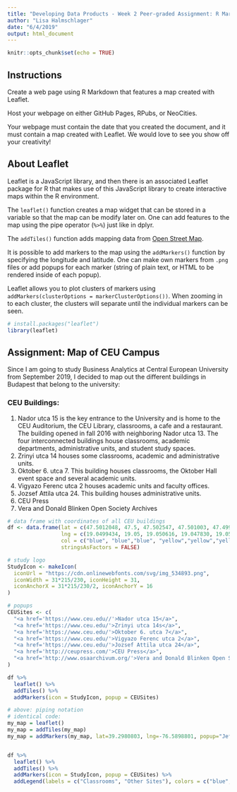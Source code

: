 ```yaml
---
title: "Developing Data Products - Week 2 Peer-graded Assignment: R Markdown and Leaflet"
author: "Lisa Halmschlager"
date: "6/4/2019"
output: html_document
---
```


```r
knitr::opts_chunk$set(echo = TRUE)
```

## Instructions

Create a web page using R Markdown that features a map created with Leaflet.

Host your webpage on either GitHub Pages, RPubs, or NeoCities.

Your webpage must contain the date that you created the document, and it must contain a map created with Leaflet. We would love to see you show off your creativity!

## About Leaflet
Leaflet is a JavaScript library, and then there is an associated Leaflet package for R that makes use of this JavaScript library to create interactive maps within the R environment. 

The `leaflet()` function creates a map widget that can be stored in a variable so that the map can be modify later on. One can
add features to the map using the pipe operator (`%>%`) just like in dplyr. 

The `addTiles()` function adds mapping data from [Open Street Map](http://www.openstreetmap.org/).

It is possible to add markers to the map using the `addMarkers()` function by specifying the longitude and latitude.
One can make own markers from `.png` files or add popups for each marker (string of plain text, or HTML to be rendered inside of each popup).

Leaflet allows you to plot clusters of markers using `addMarkers(clusterOptions = markerClusterOptions())`. When zooming in to each cluster, the clusters will separate until the individual markers can be seen.


```r
# install.packages("leaflet")
library(leaflet)
```

## Assignment: Map of CEU Campus

Since I am going to study Business Analytics at Central European University from September 2019, I decided to map out the different buildings in Budapest that belong to the university:

### CEU Buildings:
1. Nador utca 15 is the key entrance to the University and is home to the CEU Auditorium, the CEU Library, classrooms, a cafe and a restaurant. The building opened in fall 2016 with neighboring Nador utca 13. The four interconnected buildings house classrooms, academic departments, administrative units, and student study spaces.
2. Zrinyi utca 14 houses some classrooms, academic and administrative units.
3. Oktober 6. utca 7. This building houses classrooms, the Oktober Hall event space and several academic units.
4. Vigyazo Ferenc utca 2 houses academic units and faculty offices.
5. Jozsef Attila utca 24. This building houses administrative units.
6. CEU Press
7. Vera and Donald Blinken Open Society Archives

```r
# data frame with coordinates of all CEU buildings 
df <- data.frame(lat = c(47.5012048, 47.5, 47.502547, 47.501003, 47.499130, 47.500644, 47.502647),
                 lng = c(19.0499434, 19.05, 19.050616, 19.047830, 19.053587, 19.050905, 19.053404),
                 col = c("blue", "blue","blue", "yellow","yellow","yellow","yellow"), 
                 stringsAsFactors = FALSE)

# study logo
StudyIcon <- makeIcon(
  iconUrl = "https://cdn.onlinewebfonts.com/svg/img_534893.png",
  iconWidth = 31*215/230, iconHeight = 31,
  iconAnchorX = 31*215/230/2, iconAnchorY = 16
)

# popups
CEUSites <- c(
  "<a href='https://www.ceu.edu//'>Nador utca 15</a>",
  "<a href='https://www.ceu.edu/'>Zrinyi utca 14s</a>",
  "<a href='https://www.ceu.edu/'>Oktober 6. utca 7</a>",
  "<a href='https://www.ceu.edu/'>Vigyazo Ferenc utca 2</a>",
  "<a href='https://www.ceu.edu/'>Jozsef Attila utca 24</a>",
  "<a href='http://ceupress.com/'>CEU Press</a>",
  "<a href='http://www.osaarchivum.org/'>Vera and Donald Blinken Open Society Archives</a>"
)

df %>%  
  leaflet() %>% 
  addTiles() %>% 
  addMarkers(icon = StudyIcon, popup = CEUSites)
```


```r
# above: piping notation
# identical code:
my_map = leaflet()
my_map = addTiles(my_map)
my_map = addMarkers(my_map, lat=39.2980803, lng=-76.5898801, popup="Jeff Leek's Office")


df %>%  
  leaflet() %>% 
  addTiles() %>% 
  addMarkers(icon = StudyIcon, popup = CEUSites) %>%
  addLegend(labels = c("Classrooms", "Other Sites"), colors = c("blue", "yellow"))
```
